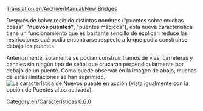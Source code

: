 [[Translation:en/Archive/Manual/New Bridges]]


Después de haber recibido distintos nombres ("puentes sobre muchas cosas", '''"nuevos puentes"''', "puentes mágicos"), esta nueva característica tiene un funcionamiento que es bastante sencillo de explicar: reduce las restricciones qué podía encontrarse respecto a lo que podía construirse debajo los puentes. 

Anteriormente, solamente se podían construir tramos de vías, carreteras y canales sin ningún tipo de señal que cruzaran perpendicularmente por debajo de un puente. Como puede observar en la imagen de abajo, muchas de estas limitaciones se han suprimido.
[[File:en/Manual/Bridges2 833.png|frame|center|La característica de Nuevos puente en acción (vista igualmente con la opción de Puentes altos activada).]]

[[Category:en/Características 0.6.0]]
